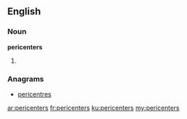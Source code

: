==English==

===Noun===
'''pericenters'''

# {{plural of|pericenter}}

===Anagrams===
* [[pericentres#English|pericentres]]

[[ar:pericenters]]
[[fr:pericenters]]
[[ku:pericenters]]
[[my:pericenters]]